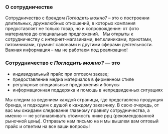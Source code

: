 
### O сотрудничестве

Сотрудничество с брендом _Погладить можно?_ – это о построении длительных, дружелюбных отношений,
в которых компания предоставляет не только товар, но и сопровождение: от фото материалов до специальных предложений.  
Мы открыты к сотрудничеству с интернет-магазинами, вет.клиниками, приютами, питомниками,
груминг салонами и другими сферами деятельности.
Важная информация – мы не работаем под реализацию!

### Сотрудничество с _Погладить можно?_ — это

- индивидуальный прайс при оптовом заказе;
- предоставление медиа материалов в фирменном стиле
- регулярные специальные предложения и бонусы
- информационная поддержка и помощь в непредвиденных ситуациях

Мы следим за ведением каждой страницы, где представлена продукция бренда, и подходим с душой к каждому заказчику.
В свою очередь, от вас мы ожидаем следование главному правилу сотрудничества, а именно — не устанавливать стоимость ниже ррц (рекомендованной рыночной цены).
Отправьте нам письмо на и мы вышлем вам оптовый прайс и ответим на все ваши вопросы!

